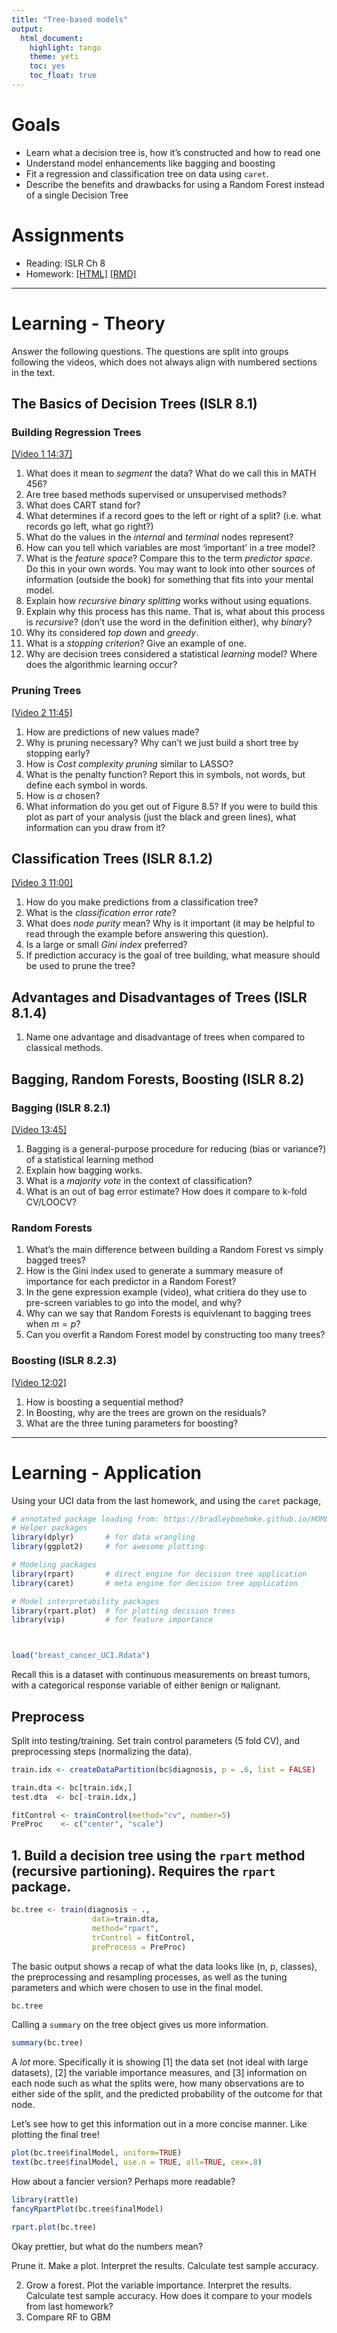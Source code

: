 ```yaml
---
title: "Tree-based models"
output:   
  html_document: 
    highlight: tango
    theme: yeti
    toc: yes
    toc_float: true
---
```



# Goals

* Learn what a decision tree is, how it's constructed and how to read one
* Understand model enhancements like bagging and boosting
* Fit a regression and classification tree on data using `caret`. 
* Describe the benefits and drawbacks for using a Random Forest instead of a single Decision Tree

# Assignments

* Reading: ISLR Ch 8
* Homework: [[HTML]](hw09-CART-assignment.html) [[RMD]](hw09-CART-assignment.Rmd)


----

# Learning - Theory

Answer the following questions. The questions are split into groups following the videos, which does not always align with numbered sections in the text. 

## The Basics of Decision Trees (ISLR 8.1) 

### Building Regression Trees 

[[Video 1 14:37]](https://www.youtube.com/watch?v=6ENTbK3yQUQ&list=PL5-da3qGB5IB23TLuA8ZgVGC8hV8ZAdGh) 

1. What does it mean to _segment_ the data? What do we call this in MATH 456? 
2. Are tree based methods supervised or unsupervised methods? 
3. What does CART stand for? 
4. What determines if a record goes to the left or right of a split? (i.e. what records go left, what go right?) 
5. What do the values in the _internal_ and _terminal_ nodes represent? 
6. How can you tell which variables are most 'important' in a tree model? 
7. What is the _feature space_? Compare this to the term _predictor space_. Do this in your own words. You may want to look into other sources of information (outside the book) for something that fits into your mental model. 
8. Explain how _recursive binary splitting_ works without using equations. 
9. Explain why this process has this name. That is, what about this process is _recursive_? (don't use the word in the definition either), why _binary_?
10. Why its considered _top down_ and _greedy_. 
11. What is a _stopping criterion_? Give an example of one. 
12. Why are decision trees considered a statistical _learning_ model? Where does the algorithmic learning occur? 


### Pruning Trees 

[[Video 2 11:45]](https://www.youtube.com/watch?v=GfPR7Xhdokc&list=PL5-da3qGB5IB23TLuA8ZgVGC8hV8ZAdGh&index=2)

1. How are predictions of new values made? 
2. Why is pruning necessary? Why can't we just build a short tree by stopping early?
3. How is _Cost complexity pruning_ similar to LASSO? 
4. What is the penalty function? Report this in symbols, not words, but define each symbol in words.
5. How is $\alpha$ chosen? 
6. What information do you get out of Figure 8.5? If you were to build this plot as part of your analysis (just the black and green lines), what information can you draw from it? 


## Classification Trees (ISLR 8.1.2) 

[[Video 3 11:00]](https://www.youtube.com/watch?v=hPEJoITBbQ4&list=PL5-da3qGB5IB23TLuA8ZgVGC8hV8ZAdGh&index=3)

1. How do you make predictions from a classification tree? 
2. What is the _classification error rate_? 
3. What does _node purity_ mean? Why is it important (it may be helpful to read through the example before answering this question).
4. Is a large or small _Gini index_ preferred? 
5. If prediction accuracy is the goal of tree building, what measure should be used to prune the tree? 

## Advantages and Disadvantages of Trees (ISLR 8.1.4)

1. Name one advantage and disadvantage of trees when compared to classical methods. 



## Bagging, Random Forests, Boosting (ISLR 8.2)

### Bagging (ISLR 8.2.1) 

[[Video 13:45]](https://www.youtube.com/watch?v=lq_xzBRIWm4&list=PL5-da3qGB5IB23TLuA8ZgVGC8hV8ZAdGh&index=4)

1. Bagging is a general-purpose procedure for reducing (bias or variance?) of a statistical learning method
2. Explain how bagging works.  
3. What is a _majority vote_ in the context of classification? 
4. What is an out of bag error estimate? How does it compare to k-fold CV/LOOCV?


### Random Forests
1. What's the main difference between building a Random Forest vs simply bagged trees? 
2. How is the Gini index used to generate a summary measure of importance for each predictor in a Random Forest? 
3. In the gene expression example (video), what critiera do they use to pre-screen variables to go into the model, and why? 
4. Why can we say that Random Forests is equivlenant to bagging trees when $m=p$?
5. Can you overfit a Random Forest model by constructing too many trees? 


### Boosting (ISLR 8.2.3)

[[Video 12:02]](https://www.youtube.com/watch?v=U3MdBNysk9w&list=PL5-da3qGB5IB23TLuA8ZgVGC8hV8ZAdGh&index=5)

1. How is boosting a sequential method? 
2. In Boosting, why are the trees are grown on the residuals? 
3. What are the three tuning parameters for boosting? 

----

# Learning - Application

Using your UCI data from the last homework, and using the `caret` package, 

```r
# annotated package loading from: https://bradleyboehmke.github.io/HOML/DT.html 
# Helper packages
library(dplyr)       # for data wrangling
library(ggplot2)     # for awesome plotting

# Modeling packages
library(rpart)       # direct engine for decision tree application
library(caret)       # meta engine for decision tree application

# Model interpretability packages
library(rpart.plot)  # for plotting decision trees
library(vip)         # for feature importance



load("breast_cancer_UCI.Rdata")
```

Recall this is a dataset with continuous measurements on breast tumors, with a categorical response variable of either `B`enign or `M`alignant. 

## Preprocess

Split into testing/training. Set train control parameters (5 fold CV), and preprocessing steps (normalizing the data). 

```r
train.idx <- createDataPartition(bc$diagnosis, p = .6, list = FALSE)

train.dta <- bc[train.idx,]
test.dta  <- bc[-train.idx,]

fitControl <- trainControl(method="cv", number=5)
PreProc    <- c("center", "scale")
```

## 1. Build a decision tree using the `rpart` method (recursive partioning). Requires the `rpart` package. 

```r
bc.tree <- train(diagnosis ~ ., 
                  data=train.dta, 
                  method="rpart", 
                  trControl = fitControl, 
                  preProcess = PreProc)
```

The basic output shows a recap of what the data looks like (n, p, classes), the preprocessing and resampling processes, as well as the tuning parameters and which were chosen to use in the final model. 
```r
bc.tree
```

Calling a `summary` on the tree object gives us more information. 

```r
summary(bc.tree)
```

A *lot* more. Specifically it is showing [1] the data set (not ideal with large datasets), [2] the variable importance measures, and [3] information on each node such as what the splits were, how many observations are to either side of the split, and the predicted probability of the outcome for that node. 

Let's see how to get this information out in a more concise manner. Like plotting the final tree!

```r
plot(bc.tree$finalModel, uniform=TRUE)
text(bc.tree$finalModel, use.n = TRUE, all=TRUE, cex=.8)
```

How about a fancier version? Perhaps more readable? 

```r
library(rattle)
fancyRpartPlot(bc.tree$finalModel)

rpart.plot(bc.tree)
```

Okay prettier, but what do the numbers mean?










Prune it. Make a plot. Interpret the results. Calculate test sample accuracy. 


2. Grow a forest. Plot the variable importance. Interpret the results. Calculate test sample accuracy. How does it compare to your models from last homework? 
3. Compare RF to GBM

    
    
    
    
    
    
    
    
    
